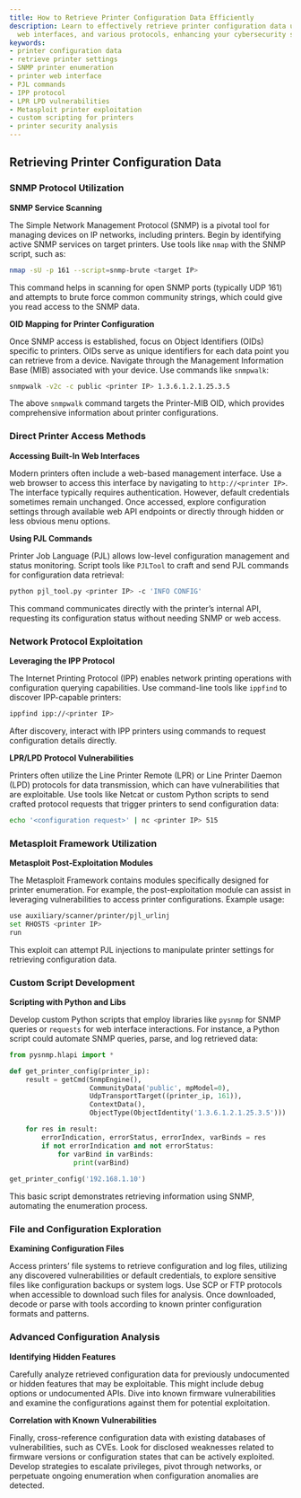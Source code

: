 ```yaml
---
title: How to Retrieve Printer Configuration Data Efficiently
description: Learn to effectively retrieve printer configuration data using SNMP,
  web interfaces, and various protocols, enhancing your cybersecurity strategies.
keywords:
- printer configuration data
- retrieve printer settings
- SNMP printer enumeration
- printer web interface
- PJL commands
- IPP protocol
- LPR LPD vulnerabilities
- Metasploit printer exploitation
- custom scripting for printers
- printer security analysis
---
```


## Retrieving Printer Configuration Data

### SNMP Protocol Utilization

**SNMP Service Scanning**

The Simple Network Management Protocol (SNMP) is a pivotal tool for managing devices on IP networks, including printers. Begin by identifying active SNMP services on target printers. Use tools like `nmap` with the SNMP script, such as:

```bash
nmap -sU -p 161 --script=snmp-brute <target IP>
```

This command helps in scanning for open SNMP ports (typically UDP 161) and attempts to brute force common community strings, which could give you read access to the SNMP data.

**OID Mapping for Printer Configuration**

Once SNMP access is established, focus on Object Identifiers (OIDs) specific to printers. OIDs serve as unique identifiers for each data point you can retrieve from a device. Navigate through the Management Information Base (MIB) associated with your device. Use commands like `snmpwalk`:

```bash
snmpwalk -v2c -c public <printer IP> 1.3.6.1.2.1.25.3.5
```

The above `snmpwalk` command targets the Printer-MIB OID, which provides comprehensive information about printer configurations.

### Direct Printer Access Methods

**Accessing Built-In Web Interfaces**

Modern printers often include a web-based management interface. Use a web browser to access this interface by navigating to `http://<printer IP>`. The interface typically requires authentication. However, default credentials sometimes remain unchanged. Once accessed, explore configuration settings through available web API endpoints or directly through hidden or less obvious menu options.

**Using PJL Commands**

Printer Job Language (PJL) allows low-level configuration management and status monitoring. Script tools like `PJLTool` to craft and send PJL commands for configuration data retrieval:

```bash
python pjl_tool.py <printer IP> -c 'INFO CONFIG'
```

This command communicates directly with the printer’s internal API, requesting its configuration status without needing SNMP or web access.

### Network Protocol Exploitation

**Leveraging the IPP Protocol**

The Internet Printing Protocol (IPP) enables network printing operations with configuration querying capabilities. Use command-line tools like `ippfind` to discover IPP-capable printers:

```bash
ippfind ipp://<printer IP>
```

After discovery, interact with IPP printers using commands to request configuration details directly.

**LPR/LPD Protocol Vulnerabilities**

Printers often utilize the Line Printer Remote (LPR) or Line Printer Daemon (LPD) protocols for data transmission, which can have vulnerabilities that are exploitable. Use tools like Netcat or custom Python scripts to send crafted protocol requests that trigger printers to send configuration data:

```bash
echo '<configuration request>' | nc <printer IP> 515
```

### Metasploit Framework Utilization

**Metasploit Post-Exploitation Modules**

The Metasploit Framework contains modules specifically designed for printer enumeration. For example, the post-exploitation module can assist in leveraging vulnerabilities to access printer configurations. Example usage:

```bash
use auxiliary/scanner/printer/pjl_urlinj
set RHOSTS <printer IP>
run
```

This exploit can attempt PJL injections to manipulate printer settings for retrieving configuration data.

### Custom Script Development

**Scripting with Python and Libs**

Develop custom Python scripts that employ libraries like `pysnmp` for SNMP queries or `requests` for web interface interactions. For instance, a Python script could automate SNMP queries, parse, and log retrieved data:

```python
from pysnmp.hlapi import *

def get_printer_config(printer_ip):
    result = getCmd(SnmpEngine(),
                    CommunityData('public', mpModel=0),
                    UdpTransportTarget((printer_ip, 161)),
                    ContextData(),
                    ObjectType(ObjectIdentity('1.3.6.1.2.1.25.3.5')))

    for res in result:
        errorIndication, errorStatus, errorIndex, varBinds = res
        if not errorIndication and not errorStatus:
            for varBind in varBinds:
                print(varBind)
                
get_printer_config('192.168.1.10')
```

This basic script demonstrates retrieving information using SNMP, automating the enumeration process.

### File and Configuration Exploration

**Examining Configuration Files**

Access printers’ file systems to retrieve configuration and log files, utilizing any discovered vulnerabilities or default credentials, to explore sensitive files like configuration backups or system logs. Use SCP or FTP protocols when accessible to download such files for analysis. Once downloaded, decode or parse with tools according to known printer configuration formats and patterns.

### Advanced Configuration Analysis

**Identifying Hidden Features**

Carefully analyze retrieved configuration data for previously undocumented or hidden features that may be exploitable. This might include debug options or undocumented APIs. Dive into known firmware vulnerabilities and examine the configurations against them for potential exploitation.

**Correlation with Known Vulnerabilities**

Finally, cross-reference configuration data with existing databases of vulnerabilities, such as CVEs. Look for disclosed weaknesses related to firmware versions or configuration states that can be actively exploited. Develop strategies to escalate privileges, pivot through networks, or perpetuate ongoing enumeration when configuration anomalies are detected.